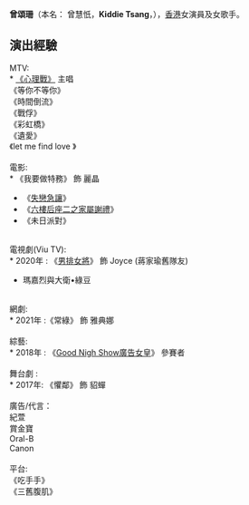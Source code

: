 {{Notability Unreferenced|time=2021-02-26T15:37:11+00:00}}
{{BLP unsourced|time=2021-02-26T15:36:35+00:00}}
{{藝人
| 姓名 = 曾頌珊
| 國籍 = {{HK}}
| 經紀公司 = [[夢行者影視文化|夢行者影視文化]]（2016年-2019年）
| 唱片公司 = [[夢行者影視文化|夢行者影視文化]]（2016年-2019年）
| 活躍年代 = 2016年至今
| 代表作 = 歌曲：<br>《[[心理戰|心理戰]]》<br>電影：<br>《我要做特務》<br>劇集：<br>《[[男排女將|男排女將]]》<br>《[[常綠|常綠]]》<br>綜藝：<br>《[[Good_Night_Show_廣告女皇|Good Night Show 廣告女皇]]》<br>
| 教育程度 = [[]]
| 語言 = [[國語|國語]]、[[粵語|粵語]]、[[英語|英語]]
| 職業 = [[演員|演員]]、[[歌手|歌手]]
| 出生地點 = {{HKG-1959}}
| 類型 = 女藝人
| 出生日期 = 3月28日
| 籍貫 = [[HK|HK]]
| 綽號 = Kiddie
| 英文名 = Kiddie Tsang
| 圖片簡介 = 
| 圖片尺寸 = 
| 圖片 = 
| 網站 = {{URL|http://www.dramoviegroup.com/index.php?route=product/product&path=176&product_id=282|官方簡介}}
}}
'''曾頌珊'''（本名： 曾慧忯，'''Kiddie Tsang'''，{{03月28日}}），[[香港|香港]]女演員及女歌手。

== 演出經驗 ==
MTV:<br>
* [https://www.youtube.com/watch?v=XnKPOzTNFx0 《心理戰》] {{Wayback|url=https://www.youtube.com/watch?v=XnKPOzTNFx0 |date=20210219130757 }}主唱<br> 
《等你不等你》<br>
《時間倒流》<br>
《戰俘》<br>
《彩虹橋》<br>
《遺愛》<br>
《let me find love 》<br>
<br>
電影:<br>
* 《我要做特務》 飾 麗晶 
*《[[失戀急讓|失戀急讓]]》
*《[[六樓后座2家屬謝禮|六樓后座二之家屬謝禮]]》
*《未日派對》<br>
<br>
電視劇(Viu TV):<br>
* 2020年 : 《[[男排女將|男排女將]]》 飾 Joyce (蔣家瑜舊隊友)
*瑪嘉烈與大衛•綠豆<br>
<br>
網劇:<br>
* 2021年 :《常綠》 飾 雅典娜<br>
<br>
綜藝:<br>
* 2018年 : 《[[Good_Night_Show_廣告女皇|Good Nigh Show廣告女皇]]》 參賽者<br>
<br>
舞台劇 :<br>
* 2017年: 《懼鄰》 飾 貂蟬<br>
<br>

廣告/代言：<br>
紀萱<br>
賞金寶<br>
Oral-B<br>
Canon <br>
<br>

平台:<br>
《吃手手》<br>
《三舊腹肌》<br>